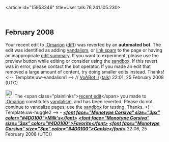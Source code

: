 <article id="15953346" title=User talk:76.241.105.230>
	<talkpage id="15953346" title="User talk:76.241.105.230">

== February 2008 ==
{{{icon|[[Image:Information.svg|25px]] }}} Your recent edit to [[:Omarion]] ([http://en.wikipedia.org/w/index.php?title=Omarion&amp;curid=186260&amp;diff=194025422&amp;oldid=193831915 diff]) was reverted by an '''automated bot'''. The edit was identified as adding [[WP:VAND|vandalism]], or [[WP:SPAM|link spam]] to the page or having an inappropriate [[WP:ES|edit summary]]. If you want to experiment, please use the preview button while editing or consider using the [[Wikipedia:Sandbox|sandbox]]. If this revert was in error, please contact the bot operator. If you made an edit that removed a large amount of content, try doing smaller edits instead. Thanks!&lt;!-- Template:uw-vandalism1 --&gt; // [[User:VoABot II|VoABot II]] ([[User talk:VoABot II|talk]]) 22:01, 25 February 2008 (UTC)

[[Image:Information.png|25px|left]] The &lt;span class=&quot;plainlinks&quot;&gt;[http://en.wikipedia.org/wiki/Omarion?diff=194026386 recent edit]&lt;/span&gt; you made to [[:Omarion]] constitutes [[Wikipedia:Vandalism|vandalism]], and has been reverted. Please do not continue to vandalize pages; use the [[Wikipedia:Sandbox|sandbox]] for testing. Thanks. &lt;!-- Template:uw-huggle2 --&gt; - [[User:Milk's Favorite Cookie|'''''&lt;font face=&quot;Monotype Corsiva&quot; size=&quot;3px&quot; color=&quot;#4D0100&quot;&gt;Milk's&lt;/font&gt;''''']] [[User talk:Milk's Favorite Cookie|'''''&lt;font face=&quot;Monotype Corsiva&quot; size=&quot;3px&quot; color=&quot;#4D0100&quot;&gt;Favorite&lt;/font&gt;''''']] [[Special:Contributions/Milk's Favorite Cookie|'''''&lt;font face=&quot;Monotype Corsiva&quot; size=&quot;3px&quot; color=&quot;#4D0100&quot;&gt;Cookie&lt;/font&gt;''''']] 22:06, 25 February 2008 (UTC))
	</talkpage>
</article>